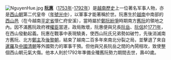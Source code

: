 [[File:NguyenHue.jpg|left]]
'''[[阮惠|阮惠]]'''（[[1753年|1753年]]-[[1792年|1792年]]）是[[越南歷史|越南歷史]]上一位著名军事人物，亦是[[西山朝|西山朝]]第二代皇帝（[[年號|年號]][[越南年號列表#西山朝|光中]]），以軍事才能著稱於世。阮惠生於[[越南|越南]]中南部的[[西山邑|西山邑]]（在今越南[[平定省|平定省]]懷仁府安溪），當時屬於[[鄭阮紛爭|鄭阮紛爭]]時期南方[[舊阮|舊阮]]的領地之內。因不滿舊阮政府裡[[權臣|權臣]]當道，政局敗壞，阮惠便與兄長[[阮岳|阮岳]]、[[阮侶|阮侶]]於[[1771年|1771年]]，在西山發動起義。阮惠在戰事中表現驍勇，使西山阮氏兄弟勢如破竹，先後消滅南方舊阮、北方[[鄭主|鄭主]]及[[後黎朝|後黎朝]]，結束了越南二百多年來南北分裂之局，並擊退了來自[[暹羅|暹羅]]及[[中國|中國]][[清朝|清朝]]等外國勢力的軍事干預。但他與兄長阮岳之間的內鬨相攻，致使整個西山朝元氣大傷。他本人則於1792年準備全殲舊阮勢力期間去世，壽40歲。